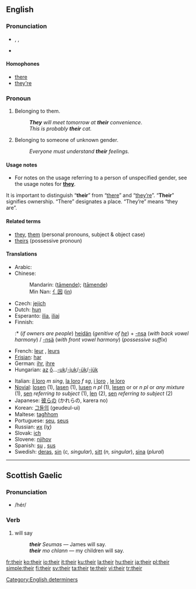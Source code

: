 {{rfc|Notes in the translations are too discursive for the table; move them to the pages for the translations themselves and add direct the user who wants grammatical info to those pages}}
==English==
{{rank|my|were|are|37|their|one|so|me}}

===Pronunciation===
* {{enPR|''th''âr}}, {{IPA|/ðeɚ/}}, {{SAMPA|/De@(r)/}}
* {{audio|en-us-their.ogg|Audio (US)}}

====Homophones====
* [[there]]
* [[they're]]

===Pronoun===
{{wikipedia}}
{{en-pron}}

# {{possessive determiner}} Belonging to them.
#: '''''They''' will meet tomorrow at '''their''' convenience''.
#: ''This is probably '''their''' cat.''
# {{possessive determiner}} Belonging to someone of unknown gender.
#: ''Everyone must understand '''their''' feelings.''

====Usage notes====
* For notes on the usage referring to a person of unspecified gender, see the usage notes for '''[[they]]'''.

It is important to distinguish “'''their'''” from “[[there]]” and “[[they're|they’re]]”.  “'''Their'''” signifies ownership.  “There” designates a place.  “They’re” means “they are”.

====Related terms====
* [[they]], [[them]] (personal pronouns, subject & object case)
* [[theirs]] (possessive pronoun)

====Translations====
{{trans-top}}
* Arabic: {{ARchar|[[لهم]]}} {{unicode|(láhum)}}
* Chinese:
*: Mandarin: {{zh-ts|他們的|他们的}} ([[tāmende]]); {{zh-ts|她們的|她们的}} ([[tāmende]])
*: Min Nan: [[亻因]] ([[in]])
* Czech: [[jejich]]
* Dutch: [[hun]]
* Esperanto: [[ilia]], [[iliaj]]
* Finnish:
*:* (''if owners are people'') [[heidän]] (''genitive of [[he]]'') + [[-nsa#Finnish|-nsa]] (''with back vowel harmony'') / [[-nsä#Finnish|-nsä]] (''with front vowel harmony'') (''possessive suffix'')
* French: [[leur]] {{s}}, [[leurs]] {{p}}
* [[Frisian]]: [[har]]
* German: [[ihr]], [[ihre]]
* Hungarian: [[az]] [[ő]]...[[-uk]]/[[-juk]]/[[-ük]]/[[-jük]]
{{trans-mid}}
* Italian: [[il loro]] ''m sing'', [[la loro]] ''f sg'', [[i loro]] {{m|p}}, [[le loro]] {{f|p}}
* [[Novial]]: [[losen]] {{m|p}} (1), [[lasen]] {{f|p}} (1), [[lusen]] ''n pl '' (1), [[lesen]] {{m|p}} or {{f|p}} or ''n pl'' or ''any mixture'' (1), [[sen]] ''referring to subject'' (1), [[len]] (2), [[sen]] ''referring to subject'' (2)
* Japanese: [[彼ら]]の (かれらの, karera no)
* Korean: [[그들의]] (geudeul-ui)
* Maltese: [[tagħhom]]
* Portuguese: [[seu]], [[seus]]
* Russian: [[их]] (iχ)
* Slovak: [[ich#Slovak|ich]]
* Slovene: [[njihov]]
* Spanish: [[su]] {{s}}, [[sus]] {{p}}
* Swedish: [[deras]], [[sin]] (''c, singular''), [[sitt]] (''n, singular''), [[sina]] (''plural'')
{{trans-bottom}}

[[Category:English determiners]]

----

==Scottish Gaelic==

===Pronunciation===
* /hér/

===Verb===
{{infl|gd|verb}}

# will say
#: '''''their''' Seumas'' &mdash; James will say.
#: '''''their''' mo chlann'' &mdash; my children will say.

[[fr:their]]
[[ko:their]]
[[io:their]]
[[it:their]]
[[ku:their]]
[[la:their]]
[[hu:their]]
[[ja:their]]
[[pl:their]]
[[simple:their]]
[[fi:their]]
[[sv:their]]
[[ta:their]]
[[te:their]]
[[vi:their]]
[[tr:their]]
